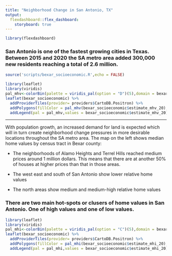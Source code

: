 ```yaml
---
title: "Neighborhood Change in San Antonio, TX"
output: 
  flexdashboard::flex_dashboard:
    storyboard: true
---
```


```r
library(flexdashboard)
```


### San Antonio is one of the fastest growing cities in Texas. Between 2015 and 2020 the SA metro area added 300,000 new residents reaching a total of 2.6 million.


```r
source('scripts/bexar_socioeconomic.R',echo = FALSE)
```
```r
library(leaflet)
library(viridis)
pal_mhv<-colorBin(palette = viridis_pal(option = "D")(5),domain = bexar_socioeconomic$estimate_mhv_20,bins = 5)
leaflet(bexar_socioeconomic) %>%
  addProviderTiles(provider= providers$CartoDB.Positron) %>%
  addPolygons(fillColor = pal_mhv(bexar_socioeconomic$estimate_mhv_20),color = 'white',weight = 0.5,fillOpacity = 0.8) %>%
  addLegend(pal = pal_mhv,values = bexar_socioeconomic$estimate_mhv_20)
```

***
With population growth, an increased demand for land is expected which will in turn create neighborhood change pressures in more desirable locations throughout the SA metro area. The map on the left shows median home values by census tract in Bexar county:

- The neighborhoods of Alamo Heights and Terrel Hills reached medium prices around 1 million dollars. This means that there are at another 50% of houses at higher prices than that in those areas.

- The west east and south of San Antonio show lower relative home values

- The north areas show medium and medium-high relative home values

### There are two main hot-spots or clusers of home values in San Antonio. One of high values and one of low values.

```r
library(leaflet)
library(viridis)
pal_mhi<-colorBin(palette = viridis_pal(option = "C")(5),domain = bexar_socioeconomic$estimate_mhi_20,bins = 5)
leaflet(bexar_socioeconomic) %>%
  addProviderTiles(provider= providers$CartoDB.Positron) %>%
  addPolygons(fillColor = pal_mhi(bexar_socioeconomic$estimate_mhi_20),color = 'white',weight = 0.5,fillOpacity = 0.8) %>%
  addLegend(pal = pal_mhi,values = bexar_socioeconomic$estimate_mhi_20)
```